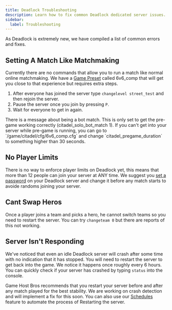 ```yaml
---
title: Deadlock Troubleshooting
description: Learn how to fix common Deadlock dedicated server issues.
sidebar:
  label: Troubleshooting
---
```


As Deadlock is extremely new, we have compiled a list of common errors and fixes.

## Setting A Match Like Matchmaking
Currently there are no commands that allow you to run a match like normal online matchmaking. We have a [Game Preset](/games/deadlock/game-presets/) called 6v6_comp that will get you close to that experience but requires extra steps. 
<Steps>
1. After everyone has joined the server type `changelevel street_test` and then rejoin the server.
2. Pause the server once you join by pressing `P`.
3. Wait for everyone to get in again.
</Steps>
There is a message about being a bot match. This is only set to get the pre-game working correctly (citadel_solo_bot_match 1). If you can't get into your server while pre-game is running, you can go to `/game/citadel/cfg/6v6_comp.cfg` and change `citadel_pregame_duration` to something higher than 30 seconds.

## No Player Limits
There is no way to enforce player limits on Deadlock yet, this means that more than 12 people can join your server at ANY time. We suggest you [set a password](/games/deadlock/set-a-password/) on your Deadlock server and change it before any match starts to avoide randoms joining your server.

## Cant Swap Heros
Once a player joins a team and picks a hero, he cannot switch teams so you need to restart the server. You can try `changeteam 0` but there are reports of this not working.

## Server Isn't Responding

We've noticed that even an idle Deadlock server will crash after some time with no indication that it has stopped. You will need to restart the server to get back into the game. We notice it happens once roughly every 6 hours. You can quickly check if your server has crashed by typing `status` into the console.

Game Host Bros recommends that you restart your server before and after any match played for the best stability. We are working on crash detection and will implement a fix for this soon. You can also use our [Schedules](/getting-started/schedules/) feature to automate the process of Restarting the server.
